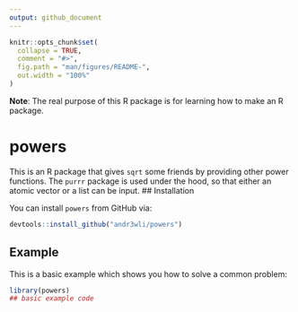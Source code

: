 ```yaml
---
output: github_document
---
```


<!-- README.md is generated from README.Rmd. Please edit that file -->

```r
knitr::opts_chunk$set(
  collapse = TRUE,
  comment = "#>",
  fig.path = "man/figures/README-",
  out.width = "100%"
)
```

__Note__: The real purpose of this R package is for learning how to make an R package.

# powers

<!-- badges: start -->
<!-- badges: end -->

This is an R package that gives `sqrt` some friends by providing other power functions. The `purrr` package is used under the hood, so that either an atomic vector or a list can be input.
## Installation

You can install `powers` from GitHub via:

``` r
devtools::install_github("andr3wli/powers")
```

## Example

This is a basic example which shows you how to solve a common problem:

```r
library(powers)
## basic example code
```


